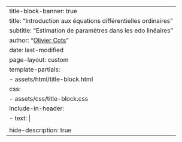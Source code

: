 ---
title-block-banner: true
title: "Introduction aux équations différentielles ordinaires"
subtitle: "Estimation de paramètres dans les edo linéaires"
author: "[Olivier Cots](https://github.com/ocots)"
date: last-modified
page-layout: custom
template-partials: 
    - assets/html/title-block.html
css: 
    - assets/css/title-block.css
include-in-header:
    - text: |
        <script src="assets/js/title-block.js"></script> 
hide-description: true
---